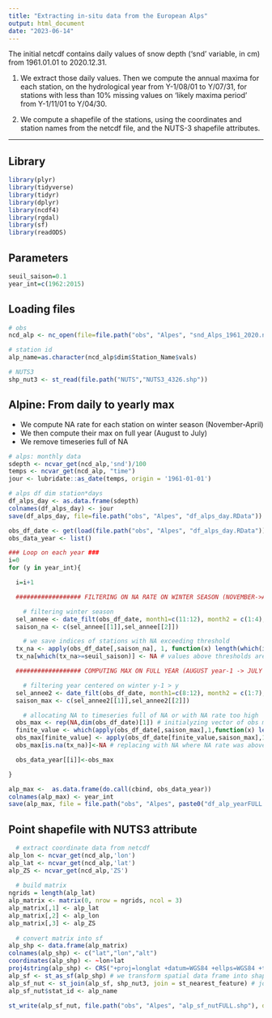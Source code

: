 ```yaml
---
title: "Extracting in-situ data from the European Alps"
output: html_document
date: "2023-06-14"
---
```

The initial netcdf contains daily values of snow depth ('snd' variable, in cm) from 1961.01.01 to 2020.12.31.

(1) We extract those daily values. Then we compute the annual maxima for each station, on the hydrological year from Y-1/08/01 to Y/07/31, for stations with less than 10% missing values on 'likely maxima period' from Y-1/11/01 to Y/04/30.

(2) We compute a shapefile of the stations, using the coordinates and station names from the netcdf file, and the NUTS-3 shapefile attributes.

---

## Library

```r

library(plyr)
library(tidyverse)
library(tidyr)
library(dplyr)
library(ncdf4)
library(rgdal)
library(sf)
library(readODS)

```

## Parameters

```r

seuil_saison=0.1 
year_int=c(1962:2015) 

```

## Loading files

```r

# obs
ncd_alp <- nc_open(file=file.path("obs", "Alpes", "snd_Alps_1961_2020.nc"))

# station id
alp_name=as.character(ncd_alp$dim$Station_Name$vals)

# NUTS3
shp_nut3 <- st_read(file.path("NUTS","NUTS3_4326.shp"))

```

## Alpine: From daily to yearly max 

- We compute NA rate for each station on winter season (November-April)
- We then compute their max on full year (August to July)
- We remove timeseries full of NA

```r

# alps: monthly data
sdepth <- ncvar_get(ncd_alp,'snd')/100
temps <- ncvar_get(ncd_alp, "time")
jour <- lubridate::as_date(temps, origin = '1961-01-01')

# alps df dim station*days
df_alps_day <- as.data.frame(sdepth)
colnames(df_alps_day) <- jour
save(df_alps_day, file=file.path("obs", "Alpes", "df_alps_day.RData"))

obs_df_date <- get(load(file.path("obs", "Alpes", "df_alps_day.RData")))
obs_data_year <- list()

### Loop on each year ###
i=0
for (y in year_int){

  i=i+1

  ################## FILTERING ON NA RATE ON WINTER SEASON (NOVEMBER->APRIL) ##################

    # filtering winter season
  sel_annee <- date_filt(obs_df_date, month1=c(11:12), month2 = c(1:4), annee = y-1) 
  saison_na <- c(sel_annee[[1]],sel_annee[[2]])

    # we save indices of stations with NA exceeding threshold
  tx_na <- apply(obs_df_date[,saison_na], 1, function(x) length(which(is.na(x)))/length(saison_na)) # vector of na amount per station
  tx_na[which(tx_na>=seuil_saison)] <- NA # values above thresholds are set as NA

  ################## COMPUTING MAX ON FULL YEAR (AUGUST year-1 -> JULY year+1) ##################

    # filtering year centered on winter y-1 > y
  sel_annee2 <- date_filt(obs_df_date, month1=c(8:12), month2 = c(1:7), annee = y-1)
  saison_max <- c(sel_annee2[[1]],sel_annee2[[2]])

    # allocating NA to timeseries full of NA or with NA rate too high
  obs_max <- rep(NA,dim(obs_df_date)[1]) # initialyzing vector of obs max
  finite_value <- which(apply(obs_df_date[,saison_max],1,function(x) length(which(is.na(x)))<length(x))) # indices of series with at least one value
  obs_max[finite_value] <- apply(obs_df_date[finite_value,saison_max],1,max,na.rm=TRUE) # replacing original NA with max where possible (at least one value)
  obs_max[is.na(tx_na)]<-NA # replacing with NA where NA rate was above threshold 0.1

  obs_data_year[[i]]<-obs_max

}

alp_max <-  as.data.frame(do.call(cbind, obs_data_year))
colnames(alp_max) <- year_int
save(alp_max, file = file.path("obs", "Alpes", paste0("df_alp_yearFULL.RData")))

```

## Point shapefile with NUTS3 attribute

```r

  # extract coordinate data from netcdf
alp_lon <- ncvar_get(ncd_alp,'lon')
alp_lat <- ncvar_get(ncd_alp,'lat')
alp_ZS <- ncvar_get(ncd_alp,'ZS')
  
  # build matrix
ngrids = length(alp_lat)
alp_matrix <- matrix(0, nrow = ngrids, ncol = 3) 
alp_matrix[,1] <- alp_lat
alp_matrix[,2] <- alp_lon
alp_matrix[,3] <- alp_ZS
      
  # convert matrix into sf
alp_shp <- data.frame(alp_matrix)
colnames(alp_shp) <- c("lat","lon","alt")
coordinates(alp_shp) <- ~lon+lat
proj4string(alp_shp) <- CRS("+proj=longlat +datum=WGS84 +ellps=WGS84 +towgs84=0,0,0")
alp_sf <- st_as_sf(alp_shp) # we transform spatial data frame into shapefile, which is plotting friendly
alp_sf_nut <- st_join(alp_sf, shp_nut3, join = st_nearest_feature) # joining with nut3 id
alp_sf_nut$stat_id <- alp_name
  
st_write(alp_sf_nut, file.path("obs", "Alpes", "alp_sf_nutFULL.shp"), delete_layer = TRUE)
  
```

